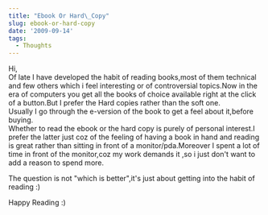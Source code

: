 ```yaml
---
title: "Ebook Or Hard\_Copy"
slug: ebook-or-hard-copy
date: '2009-09-14'
tags:
  - Thoughts
---
```

Hi,  
Of late I have developed the habit of reading books,most of them technical and few others which i feel interesting or of controversial topics.Now in the era of computers you get all the books of choice available right at the click of a button.But I prefer the Hard copies rather than the soft one.  
Usually I go through the e-version of the book to get a feel about it,before buying.  
Whether to read the ebook or the hard copy is purely of personal interest.I prefer the latter just coz of the feeling of having a book in hand and reading is great rather than sitting in front of a monitor/pda.Moreover I spent a lot of time in front of the monitor,coz my work demands it ,so i just don't want to add a reason to spend more.

The question is not "which is better",it's just about getting into the habit of reading :)

Happy Reading :)
